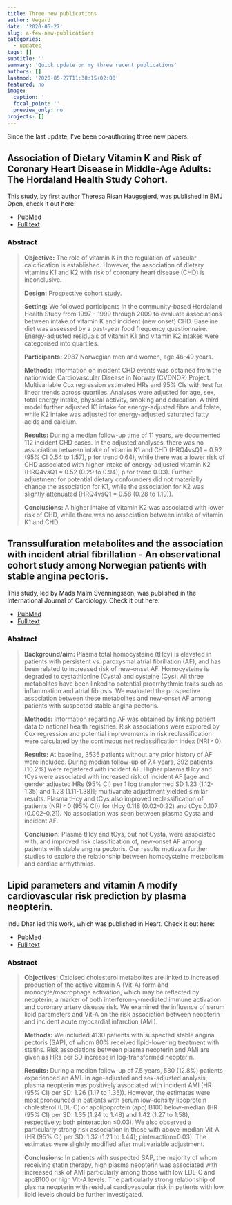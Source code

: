 ```yaml
---
title: Three new publications
author: Vegard
date: '2020-05-27'
slug: a-few-new-publications
categories:
  - updates
tags: []
subtitle: ''
summary: 'Quick update on my three recent publications'
authors: []
lastmod: '2020-05-27T11:38:15+02:00'
featured: no
image:
  caption: ''
  focal_point: ''
  preview_only: no
projects: []
---
```

Since the last update, I've been co-authoring three new papers. 

## **Association of Dietary Vitamin K and Risk of Coronary Heart Disease in Middle-Age Adults: The Hordaland Health Study Cohort.** 

This study, by first author Theresa Risan Haugsgjerd, was published in BMJ Open, check it out here: 

- [PubMed](https://pubmed.ncbi.nlm.nih.gov/32444431)
- [Full text](https://bmjopen.bmj.com/content/10/5/e035953.long)

### Abstract

> **Objective:** The role of vitamin K in the regulation of vascular calcification is established. However, the association of dietary vitamins K1 and K2 with risk of coronary heart disease (CHD) is inconclusive.
>
> **Design:** Prospective cohort study.
> 
> **Setting:** We followed participants in the community-based Hordaland Health Study from 1997 - 1999 through 2009 to evaluate associations between intake of vitamin K and incident (new onset) CHD. Baseline diet was assessed by a past-year food frequency questionnaire. Energy-adjusted residuals of vitamin K1 and vitamin K2 intakes were categorised into quartiles.
> 
> **Participants:** 2987 Norwegian men and women, age 46-49 years.
> 
> **Methods:** Information on incident CHD events was obtained from the nationwide Cardiovascular Disease in Norway (CVDNOR) Project. Multivariable Cox regression estimated HRs and 95% CIs with test for linear trends across quartiles. Analyses were adjusted for age, sex, total energy intake, physical activity, smoking and education. A third model further adjusted K1 intake for energy-adjusted fibre and folate, while K2 intake was adjusted for energy-adjusted saturated fatty acids and calcium.
> 
> **Results:** During a median follow-up time of 11 years, we documented 112 incident CHD cases. In the adjusted analyses, there was no association between intake of vitamin K1 and CHD (HRQ4vsQ1 = 0.92 (95% CI 0.54 to 1.57), p for trend 0.64), while there was a lower risk of CHD associated with higher intake of energy-adjusted vitamin K2 (HRQ4vsQ1 = 0.52 (0.29 to 0.94), p for trend 0.03). Further adjustment for potential dietary confounders did not materially change the association for K1, while the association for K2 was slightly attenuated (HRQ4vsQ1 = 0.58 (0.28 to 1.19)).
> 
> **Conclusions:** A higher intake of vitamin K2 was associated with lower risk of CHD, while there was no association between intake of vitamin K1 and CHD.

## Transsulfuration metabolites and the association with incident atrial fibrillation - An observational cohort study among Norwegian patients with stable angina pectoris.

This study, led by Mads Malm Svenningsson, was published in the International Journal of Cardiology. Check it out here: 

- [PubMed](https://www.ncbi.nlm.nih.gov/pubmed/32389762)
- [Full text](https://www.internationaljournalofcardiology.com/article/S0167-5273(20)30694-X/pdf)

### Abstract

> **Background/aim:** Plasma total homocysteine (tHcy) is elevated in patients with persistent vs. paroxysmal atrial fibrillation (AF), and has been related to increased risk of new-onset AF. Homocysteine is degraded to cystathionine (Cysta) and cysteine (Cys). All three metabolites have been linked to potential proarrhythmic traits such as inflammation and atrial fibrosis. We evaluated the prospective association between these metabolites and new-onset AF among patients with suspected stable angina pectoris.
>
> **Methods:** Information regarding AF was obtained by linking patient data to national health registries. Risk associations were explored by Cox regression and potential improvements in risk reclassification were calculated by the continuous net reclassification index (NRI ˃ 0).
>
> **Results:** At baseline, 3535 patients without any prior history of AF were included. During median follow-up of 7.4 years, 392 patients (10.2%) were registered with incident AF. Higher plasma tHcy and tCys were associated with increased risk of incident AF [age and gender adjusted HRs (95% CI) per 1 log transformed SD 1.23 (1.12-1.35) and 1.23 (1.11-1.38)]; multivariate adjustment yielded similar results. Plasma tHcy and tCys also improved reclassification of patients (NRI ˃ 0 (95% CI)) for tHcy 0.118 (0.02-0.22) and tCys 0.107 (0.002-0.21). No association was seen between plasma Cysta and incident AF.
>
> **Conclusion:** Plasma tHcy and tCys, but not Cysta, were associated with, and improved risk classification of, new-onset AF among patients with stable angina pectoris. Our results motivate further studies to explore the relationship between homocysteine metabolism and cardiac arrhythmias.


## Lipid parameters and vitamin A modify cardiovascular risk prediction by plasma neopterin. 

Indu Dhar led this work, which was published in Heart. Check it out here:

- [PubMed](https://pubmed.ncbi.nlm.nih.gov/32398245/)
- [Full text](https://heart.bmj.com/content/early/2020/05/12/heartjnl-2019-316165)

### Abstract

> **Objectives:** Oxidised cholesterol metabolites are linked to increased production of the active vitamin A (Vit-A) form and monocyte/macrophage activation, which may be reflected by neopterin, a marker of both interferon-γ-mediated immune activation and coronary artery disease risk. We examined the influence of serum lipid parameters and Vit-A on the risk association between neopterin and incident acute myocardial infarction (AMI).
>
> **Methods:** We included 4130 patients with suspected stable angina pectoris (SAP), of whom 80% received lipid-lowering treatment with statins. Risk associations between plasma neopterin and AMI are given as HRs per SD increase in log-transformed neopterin.
>
> **Results:** During a median follow-up of 7.5 years, 530 (12.8%) patients experienced an AMI. In age-adjusted and sex-adjusted analysis, plasma neopterin was positively associated with incident AMI (HR (95% CI) per SD: 1.26 (1.17 to 1.35)). However, the estimates were most pronounced in patients with serum low-density lipoprotein cholesterol (LDL-C) or apolipoprotein (apo) B100 below-median (HR (95% CI) per SD: 1.35 (1.24 to 1.48) and 1.42 (1.27 to 1.58), respectively; both pinteraction ≤0.03). We also observed a particularly strong risk association in those with above-median Vit-A (HR (95% CI) per SD: 1.32 (1.21 to 1.44); pinteraction=0.03). The estimates were slightly modified after multivariable adjustment.
>
> **Conclusions:** In patients with suspected SAP, the majority of whom receiving statin therapy, high plasma neopterin was associated with increased risk of AMI particularly among those with low LDL-C and apoB100 or high Vit-A levels. The particularly strong relationship of plasma neopterin with residual cardiovascular risk in patients with low lipid levels should be further investigated.
